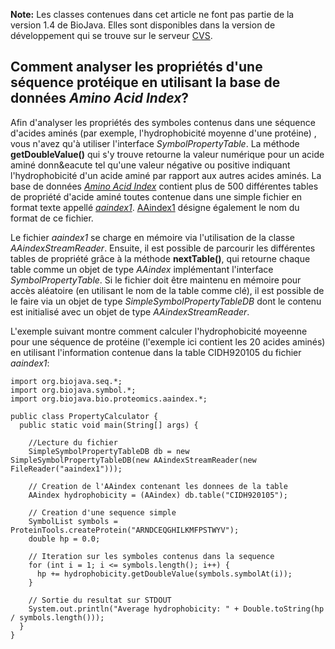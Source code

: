 '''Note:''' Les classes contenues dans cet article ne font pas partie de la version 1.4 de BioJava. Elles sont disponibles dans la version de d&eacute;veloppement qui se trouve sur le serveur [http://cvs.biojava.org CVS].

==  Comment analyser les propriétés d'une séquence protéique en utilisant la base de données ''Amino Acid Index''? ==

Afin d'analyser les propriétés des symboles contenus dans une s&eacute;quence d'acides amin&eacute;s (par exemple, l'hydrophobicit&eacute; moyenne d'une prot&eacute;ine) , vous n'avez qu'&agrave; utiliser l'interface ''SymbolPropertyTable''. La m&eacute;thode '''getDoubleValue()''' qui s'y trouve retourne la valeur num&eacute;rique pour un acide amin&eacute; donn&eacute tel qu'une valeur n&eacute;gative ou positive indiquant l'hydrophobicit&eacute; d'un acide amin&eacute; par rapport aux autres acides amin&eacute;s. La base de donn&eacute;es [http://www.genome.ad.jp/dbget/aaindex.html ''Amino Acid Index''] contient plus de 500 diff&eacute;rentes tables de propri&eacute;t&eacute; d'acide amin&eacute; toutes contenue dans une simple fichier en format texte appell&eacute;  [ftp://ftp.genome.ad.jp/pub/db/genomenet/aaindex/aaindex1 ''aaindex1'']. [http://www.genome.jp/dbget-bin/show_man?aaindex AAindex1] d&eacute;signe &eacute;galement le nom du format de ce fichier.

Le fichier ''aaindex1'' se charge en m&eacute;moire via l'utilisation de la classe ''AAindexStreamReader''. Ensuite, il est possible de parcourir les  diff&eacute;rentes tables de propri&eacute;t&eacute; gr&acirc;ce &agrave; la m&eacute;thode '''nextTable()''', qui retourne chaque table comme un objet de type ''AAindex'' impl&eacute;mentant l'interface ''SymbolPropertyTable''. Si le fichier doit &ecirc;tre maintenu en m&eacute;moire pour acc&egrave;s al&eacute;atoire (en utilisant le nom de la table comme cl&eacute;), il est possible de le faire via un objet de type ''SimpleSymbolPropertyTableDB'' dont le contenu est initialis&eacute; avec un objet de type ''AAindexStreamReader''.

L'exemple suivant montre comment calculer l'hydrophobicit&eacute; moyeenne pour une s&eacute;quence de prot&eacute;ine (l'exemple ici contient les 20 acides amin&eacute;s) en utilisant l'information contenue dans la table CIDH920105 du fichier ''aaindex1'':

<pre>
import org.biojava.seq.*;
import org.biojava.symbol.*;
import org.biojava.bio.proteomics.aaindex.*;

public class PropertyCalculator {
  public static void main(String[] args) {

    //Lecture du fichier
    SimpleSymbolPropertyTableDB db = new SimpleSymbolPropertyTableDB(new AAindexStreamReader(new FileReader("aaindex1")));
    
    // Creation de l'AAindex contenant les donnees de la table
    AAindex hydrophobicity = (AAindex) db.table("CIDH920105");

    // Creation d'une sequence simple
    SymbolList symbols = ProteinTools.createProtein("ARNDCEQGHILKMFPSTWYV");
    double hp = 0.0;

    // Iteration sur les symboles contenus dans la sequence    
    for (int i = 1; i <= symbols.length(); i++) {
      hp += hydrophobicity.getDoubleValue(symbols.symbolAt(i));
    }

    // Sortie du resultat sur STDOUT
    System.out.println("Average hydrophobicity: " + Double.toString(hp / symbols.length()));
  }
}
</pre>